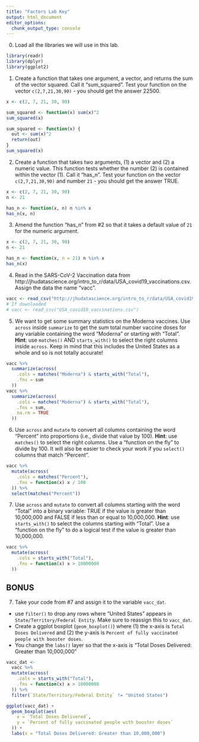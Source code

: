 ```yaml
---
title: "Factors Lab Key"
output: html_document
editor_options: 
  chunk_output_type: console
---
```


0. Load all the libraries we will use in this lab. 

```r
library(readr)
library(dplyr)
library(ggplot2)
```

1. Create a function that takes one argument, a vector, and returns the sum of the vector squared. Call it "sum_squared". Test your function on the vector `c(2,7,21,30,90)` - you should get the answer 22500.

```r
x <- c(2, 7, 21, 30, 90)

sum_squared <- function(x) sum(x)^2
sum_squared(x)

sum_squared <- function(x) {
  out <- sum(x)^2
  return(out)
}
sum_squared(x)
```

2. Create a function that takes two arguments, (1) a vector and (2) a numeric value. This function tests whether the number (2) is contained within the vector (1). Call it "has_n". Test your function on the vector `c(2,7,21,30,90)` and number `21` - you should get the answer TRUE.

```r
x <- c(2, 7, 21, 30, 90)
n <- 21

has_n <- function(x, n) n %in% x
has_n(x, n)
```

3. Amend the function "has_n" from #2 so that it takes a default value of `21` for the numeric argument.

```r
x <- c(2, 7, 21, 30, 90)
n <- 21

has_n <- function(x, n = 21) n %in% x
has_n(x)
```

4. Read in the SARS-CoV-2 Vaccination data from http://jhudatascience.org/intro_to_r/data/USA_covid19_vaccinations.csv. Assign the data the name "vacc".

```r
vacc <- read_csv("http://jhudatascience.org/intro_to_r/data/USA_covid19_vaccinations.csv")
# If downloaded
# vacc <- read_csv("USA_covid19_vaccinations.csv")
```

5. We want to get some summary statistics on the Moderna vaccines. Use `across` inside `summarize` to get the sum total number vaccine doses for any variable containing the word "Moderna" or starting with "Total". **Hint**: use `matches()` AND `starts_with()` to select the right columns inside `across`. Keep in mind that this includes the United States as a whole and so is not totally accurate!

```r
vacc %>%
  summarize(across(
    .cols = matches("Moderna") & starts_with("Total"),
    .fns = sum
  ))
vacc %>%
  summarize(across(
    .cols = matches("Moderna") & starts_with("Total"),
    .fns = sum,
    na.rm = TRUE
  ))
```

6. Use `across` and `mutate` to convert all columns containing the word "Percent" into proportions (i.e., divide that value by 100). **Hint**: use `matches()` to select the right columns. Use a "function on the fly" to divide by 100. It will also be easier to check your work if you `select()` columns that match "Percent".

```r
vacc %>%
  mutate(across(
    .cols = matches("Percent"),
    .fns = function(x) x / 100
  )) %>%
  select(matches("Percent"))
```

7. Use `across` and `mutate` to convert all columns starting with the word "Total" into a binary variable: TRUE if the value is greater than 10,000,000 and FALSE if less than or equal to 10,000,000. **Hint**: use `starts_with()` to select the columns starting with "Total". Use a "function on the fly" to do a logical test if the value is greater than 10,000,000.

```r
vacc %>%
  mutate(across(
    .cols = starts_with("Total"),
    .fns = function(x) x > 10000000
  ))
```

## BONUS

7. Take your code from #7 and assign it to the variable `vacc_dat`. 

- use `filter()` to drop any rows where "United States" appears in `State/Territory/Federal Entity`. Make sure to reassign this to `vacc_dat`.
- Create a ggplot boxplot (`geom_boxplot()`) where (1) the x-axis is `Total Doses Delivered` and (2) the y-axis is `Percent of fully vaccinated people with booster doses`.
- You change the `labs()` layer so that the x-axis is "Total Doses Delivered: Greater than 10,000,000"

```r
vacc_dat <-
  vacc %>%
  mutate(across(
    .cols = starts_with("Total"),
    .fns = function(x) x > 10000000
  )) %>%
  filter(`State/Territory/Federal Entity` != "United States")

ggplot(vacc_dat) +
  geom_boxplot(aes(
    x = `Total Doses Delivered`,
    y = `Percent of fully vaccinated people with booster doses`
  )) +
  labs(x = "Total Doses Delivered: Greater than 10,000,000")
```
